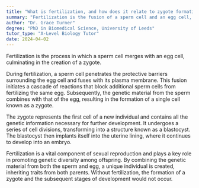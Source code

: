 ```yaml
---
title: "What is fertilization, and how does it relate to zygote formation?"
summary: "Fertilization is the fusion of a sperm cell and an egg cell, resulting in the formation of a zygote."
author: "Dr. Grace Turner"
degree: "PhD in Biomedical Science, University of Leeds"
tutor_type: "A-Level Biology Tutor"
date: 2024-04-02
---
```


Fertilization is the process in which a sperm cell merges with an egg cell, culminating in the creation of a zygote.

During fertilization, a sperm cell penetrates the protective barriers surrounding the egg cell and fuses with its plasma membrane. This fusion initiates a cascade of reactions that block additional sperm cells from fertilizing the same egg. Subsequently, the genetic material from the sperm combines with that of the egg, resulting in the formation of a single cell known as a zygote.

The zygote represents the first cell of a new individual and contains all the genetic information necessary for further development. It undergoes a series of cell divisions, transforming into a structure known as a blastocyst. The blastocyst then implants itself into the uterine lining, where it continues to develop into an embryo.

Fertilization is a vital component of sexual reproduction and plays a key role in promoting genetic diversity among offspring. By combining the genetic material from both the sperm and egg, a unique individual is created, inheriting traits from both parents. Without fertilization, the formation of a zygote and the subsequent stages of development would not occur.
    